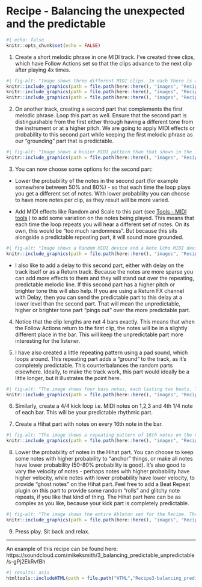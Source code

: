 # Recipe - Balancing the unexpected and the predictable {#Chapter-010-Recipe-Balance_random_and_predictable}

```r
#| echo: false
knitr::opts_chunk$set(echo = FALSE)
```

1.  Create a short melodic phrase in one MIDI track. I've created three clips,
which have Follow Actions set so that the clips advance to the next clip after
playing 4x times.

```r
#| fig-alt: "Image shows three different MIDI clips. In each there is a simple four note pattern."
knitr::include_graphics(path = file.path(here::here(), "images", "Recipe3_Piano1.png"))
knitr::include_graphics(path = file.path(here::here(), "images", "Recipe3_Piano2.png"))
knitr::include_graphics(path = file.path(here::here(), "images", "Recipe3_Piano3.png"))
```

2.  On another track, creating a second part that complements the first melodic
phrase. Loop this part as well. Ensure that the second part is distinguishable
from the first either through having a different tone from the instrument or at
a higher pitch. We are going to apply MIDI effects or probability to this second
part while keeping the first melodic phrase as our "grounding" part that is
predictable.

```r
#| fig-alt: "Image shows a busier MIDI pattern than that shown in the image above. A syncopated patter of just under 2 complete bars is shown."
knitr::include_graphics(path = file.path(here::here(), "images", "Recipe3_Piano_Random.png"))
```

3.  You can now choose some options for the second part:

-   Lower the probability of the notes in the second part (for example somewhere between 50% and 80%) - so that each time the loop plays you get a different set of notes. With lower probability you can choose to have more notes per clip, as they result will be more varied.

-   Add MIDI effects like Random and Scale to this part (see 
[Tools - MIDI tools](#Chapter-004-Tools-MIDI_tools)
) to add some variation on the notes being played. This means that each time the loop repeats you will hear a different set of notes. On its own, this would be "too much randomness". But because this sits alongside a predictable repeating part, it will sound more grounded.

```r
#| fig-alt: "Image shows a Random MIDI device and a Note Echo MIDI device. Chance is set to 40% in the Random device selecting random notes within a 5 semitone range. The Note Echo MIDI device is repeating the input MIDI notes after 5 beats. The Delay dial is set to 33.9% which will reduce the velocity of the repeated notes. Feedback is set to zero."
knitr::include_graphics(path = file.path(here::here(), "images", "Recipe3_Piano_Random_MIDIFX.png"))
```

-   I also like to add a delay to this second part, either with delay on the track itself or as a Return track. Because the notes are more sparse you can add more effects to them and they will stand out over the repeating, predictable melodic line. If this second part has a higher pitch or brighter tone this will also help. If you are using a Return FX channel with Delay, then you can send the predictable part to this delay at a lower level than the second part. That will mean the unpredictable, higher or brighter tone part "pings out" over the more predictable part.

4.  Notice that the clip lengths are not 4 bars exactly. This means that when
the Follow Actions return to the first clip, the notes will be in a slightly
different place in the bar. This will keep the unpredictable part more
interesting for the listener.

5.  I have also created a little repeating pattern using a pad sound, which
loops around. This repeating part adds a "ground" to the track, as it's
completely predictable. This counterbalances the random parts elsewhere.
Ideally, to make the track work, this part would ideally be a little longer, but
it illustrates the point here.

```r
#| fig-alt: "The image shows four bass notes, each lasting two beats. The clip lasts two bars."
knitr::include_graphics(path = file.path(here::here(), "images", "Recipe3_Pads.png"))
```

6.  Similarly, create a 4/4 kick loop i.e. MIDI notes on 1,2,3 and 4th 1/4 note
of each bar. This will be your predictable rhythmic part.

7.  Create a Hihat part with notes on every 16th note in the bar.

```r
#| fig-alt: "The image shows a repeating pattern of 16th notes on the Closed HiHat of a drum Rack. A Kick and snare pattern is also present with the kick on first and third beats. An offbeat pattern is used for the Snare."
knitr::include_graphics(path = file.path(here::here(), "images", "Recipe3_DrumKit.png"))
```

8.  Lower the probability of notes in the Hihat part. You can choose to keep
some notes with higher probability to "anchor" things, or make all notes have
lower probability (50-80% probability is good). It's also good to vary the
velocity of notes - perhaps notes with higher probability have higher velocity,
while notes with lower probability have lower velocity, to provide "ghost notes"
on the Hihat part. Feel free to add a Beat Repeat plugin on this part to provide
some random "rolls" and glitchy note repeats, if you like that kind of thing.
The Hihat part here can be as complex as you like, because your kick part is
completely predictable.

```r
#| fig-alt: "The image shows the entire Ableton set for the Recipe. There are four tracks of MIDI. A Grand Piano instrument uses Follow actions to cycle through the initial three simper MIDI clips. A Random Piano track feeds the busier MIDI clip into the same Grand Piano patch." 
knitr::include_graphics(path = file.path(here::here(), "images", "Recipe3_Ableton_Set.png"))
```

9.  Press play. Sit back and relax.

------------------------------------------------------------------------

An example of this recipe can be found here: https://soundcloud.com/mikeksmith/3_balancing_predictable_unpredictable/s-gPj2EkRvfBh

```r
#| results: asis
htmltools::includeHTML(path = file.path("HTML","Recipe3-balancing_predictable_unpredictable.html"))
```
